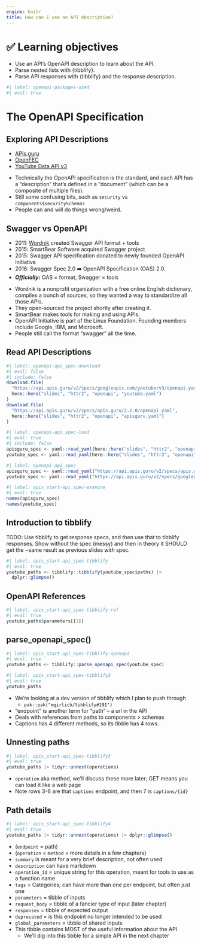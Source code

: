 ```yaml
---
engine: knitr
title: How can I use an API description?
---
```


# ️✅ Learning objectives

::: nonincremental
-   Use an API's OpenAPI description to learn about the API.
-   Parse nested lists with {tibblify}.
-   Parse API responses with {tibblify} and the response description.
:::

```r
#| label: openapi-packages-used
#| eval: true
```

# The OpenAPI Specification

## Exploring API Descriptions

-   [APIs.guru](https://api.apis.guru/v2/specs/apis.guru/2.2.0/openapi.json)
-   [OpenFEC](https://api.apis.guru/v2/specs/fec.gov/1.0/openapi.json)
-   [YouTube Data API v3](https://api.apis.guru/v2/specs/googleapis.com/youtube/v3/openapi.json)

::: notes
-   Technically the OpenAPI specification is the standard, and each API has a "description" that's defined in a "document" (which can be a composite of multiple files).
-   Still some confusing bits, such as `security` vs `components$securitySchemas`
-   People can and will do things wrong/weird.
:::

## Swagger vs OpenAPI

-   2011: [Wordnik](https://www.wordnik.com/) created Swagger API format + tools
-   2015: SmartBear Software acquired Swagger project 
-   2015: Swagger API specification donated to newly founded OpenAPI Initiative
-   2016: Swagger Spec 2.0 ➡️ OpenAPI Specification (OAS) 2.0.
-   ***Officially:*** OAS = format, Swagger = tools

::: notes
-   Wordnik is a nonprofit organization with a free online English dictionary, compiles a bunch of sources, so they wanted a way to standardize all those APIs.
-   They open-sourced the project shortly after creating it.
-   SmartBear makes tools for making and using APIs.
-   OpenAPI Initiative is part of the Linux Foundation. Founding members include Google, IBM, and Microsoft.
-   People still call the format "swagger" all the time.
:::

## Read API Descriptions

```r
#| label: openapi-api_spec-download
#| eval: false
#| include: false
download.file(
  "https://api.apis.guru/v2/specs/googleapis.com/youtube/v3/openapi.yaml",
  here::here("slides", "httr2", "openapi", "youtube.yaml")
)
download.file(
  "https://api.apis.guru/v2/specs/apis.guru/2.2.0/openapi.yaml",
  here::here("slides", "httr2", "openapi", "apisguru.yaml")
)
```
```r
#| label: openapi-api_spec-load
#| eval: true
#| include: false
apisguru_spec <- yaml::read_yaml(here::here("slides", "httr2", "openapi", "apisguru.yaml"))
youtube_spec <- yaml::read_yaml(here::here("slides", "httr2", "openapi", "youtube.yaml"))
```

::: fragment
```r
#| label: openapi-api_spec
apisguru_spec <- yaml::read_yaml("https://api.apis.guru/v2/specs/apis.guru/2.2.0/openapi.yaml")
youtube_spec <- yaml::read_yaml("https://api.apis.guru/v2/specs/googleapis.com/youtube/v3/openapi.yaml")
```
:::
::: fragment
```r
#| label: apis_start-api_spec-examine
#| eval: true
names(apisguru_spec)
names(youtube_spec)
```
:::

## Introduction to tibblify

TODO: Use tibblify to get response specs, and then use that to tibblify responses. Show without the spec (messy) and then in theory it SHOULD get the ~same result as previous slides *with* spec.

```r
#| label: apis_start-api_spec-tibblify
#| eval: true
youtube_paths <- tibblify::tibblify(youtube_spec$paths) |> 
  dplyr::glimpse()
```

## OpenAPI References

```r
#| label: apis_start-api_spec-tibblify-ref
#| eval: true
youtube_paths$parameters[[1]]
```

## parse_openapi_spec()

```r
#| label: apis_start-api_spec-tibblify-openapi
#| eval: true
youtube_paths <- tibblify::parse_openapi_spec(youtube_spec)
```
::: fragment
```r
#| label: apis_start-api_spec-tibblify2
#| eval: true
youtube_paths
```
:::

::: notes
-   We're looking at a dev version of tibblify which I plan to push through
    -   `pak::pak("mgirlich/tibblify#191")`
-   "endpoint" is another term for "path" -- a url in the API
-   Deals with references from paths to components > schemas
-   Captions has 4 different methods, so its tibble has 4 rows.
:::

## Unnesting paths

```r
#| label: apis_start-api_spec-tibblify3
#| eval: true
youtube_paths |> tidyr::unnest(operations)
```

::: notes
-   `operation` aka method, we'll discuss these more later; GET means you can load it like a web page
-   Note rows 3-6 are that `captions` endpoint, and then 7 is `captions/{id}`
:::

## Path details

```r
#| label: apis_start-api_spec-tibblify4
#| eval: true
youtube_paths |> tidyr::unnest(operations) |> dplyr::glimpse()
```

::: notes
-   (`endpoint` = path)
-   (`operation` = `method` = more details in a few chapters)
-   `summary` is meant for a very brief description, not often used
-   `description` can have markdown
-   `operation_id` = unique string for this operation, meant for tools to use as a function name
-   `tags` = Categories; can have more than one per endpoint, but often just one
-   `parameters` = tibble of inputs
-   `request_body` = tibble of a fancier type of input (later chapter)
-   `responses` = tibble of expected output
-   `deprecated` = is this endpoint no longer intended to be used
-   `global_parameters` = tibble of shared inputs
-   This tibble contains MOST of the useful information about the API
    -   We'll dig into this tibble for a simple API in the next chapter
:::
